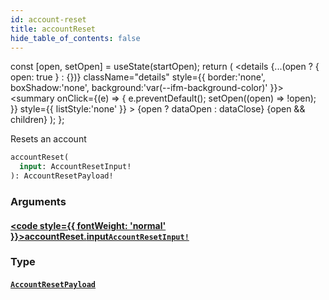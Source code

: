 ```yaml
---
id: account-reset
title: accountReset
hide_table_of_contents: false
---
```







  const [open, setOpen] = useState(startOpen);
  return (
    <details {...(open ? { open: true } : {})} className="details" style={{ border:'none', boxShadow:'none', background:'var(--ifm-background-color)' }}>
      <summary
        onClick={(e) => {
          e.preventDefault();
          setOpen((open) => !open);
        }}
        style={{ listStyle:'none' }}
      >
      {open ? dataOpen : dataClose}
      </summary>
      {open && children}
    </details>
  );
};








Resets an account


```graphql
accountReset(
  input: AccountResetInput!
): AccountResetPayload!
```




### Arguments

#### [<code style={{ fontWeight: 'normal' }}>accountReset.<b>input</b></code>](#)<Bullet />[`AccountResetInput!`](/gql-api/inputs/account-reset-input) <Badge class="badge badge--secondary" text="non-null"/> <Badge class="badge badge--secondary" text="input"/> 
> 
> 
> 
> 

### Type

#### [`AccountResetPayload`](/gql-api/objects/account-reset-payload) <Badge class="badge badge--secondary" text="object"/> 
> 
> 
> 
> 



